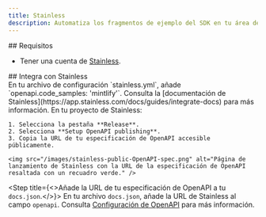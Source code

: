 ```yaml
---
title: Stainless
description: Automatiza los fragmentos de ejemplo del SDK en tu área de pruebas de API
---
```


<div id="prerequisites">
  ## Requisitos
</div>

* Tener una cuenta de [Stainless](https://app.stainless.com).

<div id="integrate-with-stainless">
  ## Integra con Stainless
</div>

<Steps>
  <Step title="Configura la decoración de OpenAPI en Stainless.">
    En tu archivo de configuración `stainless.yml`, añade `openapi.code_samples: 'mintlify'`. Consulta la [documentación de Stainless](https://app.stainless.com/docs/guides/integrate-docs) para más información.
  </Step>

  <Step title="Publica la URL de tu especificación de OpenAPI.">
    En tu proyecto de Stainless:

    1. Selecciona la pestaña **Release**.
    2. Selecciona **Setup OpenAPI publishing**.
    3. Copia la URL de tu especificación de OpenAPI accesible públicamente.

    <img src="/images/stainless-public-OpenAPI-spec.png" alt="Página de lanzamiento de Stainless con la URL de la especificación de OpenAPI resaltada con un recuadro verde." />
  </Step>

  <Step title={<>Añade la URL de tu especificación de OpenAPI a tu <code>docs.json</code>.</>}>
    En tu archivo `docs.json`, añade la URL de Stainless al campo `openapi`. Consulta [Configuración de OpenAPI](/es/api-playground/openapi-setup) para más información.
  </Step>
</Steps>